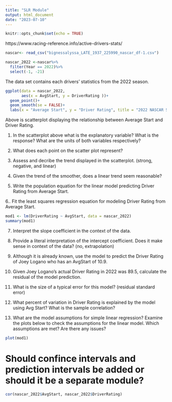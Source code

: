 ```yaml
---
title: "SLR Module"
output: html_document
date: "2023-07-10"
---
```


```r
knitr::opts_chunk$set(echo = TRUE)
```

https://www.racing-reference.info/active-drivers-stats/

```r
nascar<- read_csv("bignessalyssa_LATE_1937_225990_nascar_df-1.csv")

nascar_2022 <-nascar%>%
  filter(Year == 2022)%>%
  select(-1, -21)
```

The data set contains each drivers' statistics from the 2022 season. 

```r
ggplot(data = nascar_2022, 
       aes(x = AvgStart, y = DriverRating ))+
  geom_point()+
  geom_smooth(se = FALSE)+
  labs(x = "Average Start", y = "Driver Rating", title = "2022 NASCAR Season")
```

Above is scatterplot displaying the relationship between Average Start and Driver Rating. 


1. In the scatterplot above what is the explanatory variable? What is the response? What are the units of both variables respectively?

2. What does each point on the scatter plot represent?

3. Assess and decribe the trend displayed in the scatterplot. (strong, negative, and linear)

4. Given the trend of the smoother, does a linear trend seem reasonable?

5. Write the population equation for the linear model predicting Driver Rating from Average Start.

6.. Fit the least squares regression equation for modeling Driver Rating from Average Start.
```r
mod1 <- lm(DriverRating ~ AvgStart, data = nascar_2022)
summary(mod1)
```

7. Interpret the slope coefficient in the context of the data.

8. Provide a literal interpretation of the intercept coefficient. Does it make sense in context of the data? (no, extrapolation)

9. Although it is already known, use the model to predict the Driver Rating of Joey Logano who has an AvgStart of 10.9.

10. Given Joey Logano's actual Driver Rating in 2022 was 89.5, calculate the residual of the model prediction. 

11. What is the size of a typical error for this model? (residual standard error)

12. What percent of variation in Driver Rating is explained by the model using Avg Start? What is the sample correlation?

13. What are the model assumptions for simple linear regression? Examine the plots below to check the assumptions for the linear model. Which assumptions are met? Are there any issues?

```r
plot(mod1)
```


# Should confince intervals and prediction intervals be added or should it be a separate module?

```r
cor(nascar_2022$AvgStart, nascar_2022$DriverRating)
```

